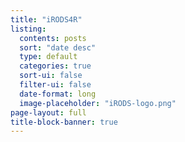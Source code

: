 ```yaml
---
title: "iRODS4R"
listing:
  contents: posts
  sort: "date desc"
  type: default
  categories: true
  sort-ui: false
  filter-ui: false
  date-format: long
  image-placeholder: "iRODS-logo.png"
page-layout: full
title-block-banner: true
---
```

